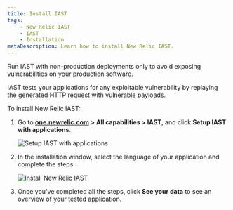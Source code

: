 ```yaml
---
title: Install IAST
tags:
    - New Relic IAST
    - IAST
    - Installation
metaDescription: Learn how to install New Relic IAST.
---
```




<Callout variant="important">
  Run IAST with non-production deployments only to avoid exposing vulnerabilities on your production software.

  IAST tests your applications for any exploitable vulnerability by replaying the generated HTTP request with vulnerable payloads.
</Callout>

To install New Relic IAST:

1. Go to **[one.newrelic.com](https://one.newrelic.com) > All capabilities > IAST**, and click **Setup IAST with applications**.

    <img
        title="Setup IAST with applications"
        alt="Setup IAST with applications"
        src={iastSetup}
    />

2. In the installation window, select the language of your application and complete the steps.

    <img
        title="Install New Relic IAST"
        alt="Install New Relic IAST"
        src={iastInstall}
    />

3. Once you've completed all the steps, click **See your data** to see an overview of your tested application.